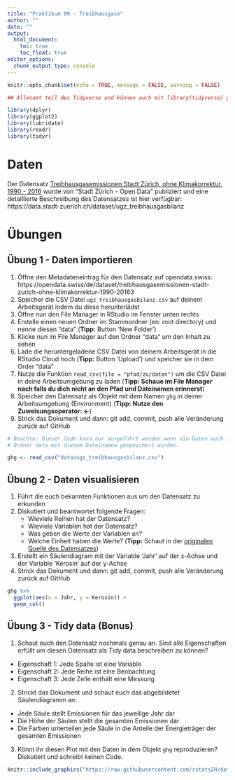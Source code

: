 ```yaml
---
title: "Praktikum 09 - Treibhausgase"
author: ""
date: ""
output: 
  html_document: 
    toc: true
    toc_float: true
editor_options: 
  chunk_output_type: console
---
```


```r
knitr::opts_chunk$set(echo = TRUE, message = FALSE, warning = FALSE)
```

```r

## Allesamt teil des Tidyverse und können auch mit library(tidyverse) geladen werden

library(dplyr)
library(ggplot2)
library(lubridate)
library(readr)
library(tidyr)

```

# Daten

Der Datensatz [Treibhausgasemissionen Stadt Zürich, ohne Klimakorrektur, 1990 - 2016](https://opendata.swiss/de/dataset/treibhausgasemissionen-stadt-zurich-ohne-klimakorrektur-1990-20163/resource/0c342b77-ad97-46cf-b138-cb83decf96f3) wurde von "Stadt Zürich - Open Data" publiziert und eine detaillierte Beschreibung des Datensatzes ist hier verfügbar: https://data.stadt-zuerich.ch/dataset/ugz_treibhausgasbilanz

# Übungen 

## Übung 1 - Daten importieren

1. Öffne den Metadateneintrag für den Datensatz auf opendata.swiss: https://opendata.swiss/de/dataset/treibhausgasemissionen-stadt-zurich-ohne-klimakorrektur-1990-20163
2. Speicher die CSV Datei `ugz_treibhausgasbilanz.csv` auf deinem Arbeitsgerät indem du diese herunterlädst
3. Öffne nun den File Manager in RStudio im Fenster unten rechts
4. Erstelle einen neuen Ordner im Stammordner (en: root directory) und nenne diesen "data" (**Tipp:** Button 'New Folder')
5. Klicke nun im File Manager auf den Ordner "data" um den Inhalt zu sehen 
6. Lade die heruntergeladene CSV Datei von deinem Arbeitsgerät in die RStudio Cloud hoch (**Tipp:** Button 'Upload') und speicher sie in dem Order "data"
6. Nutze die Funktion `read_csv(file = "pfad/zu/daten")` um die CSV Datei in deine Arbeitsumgebung zu laden (**Tipp: Schaue im File Manager nach falls du dich nicht an den Pfad und Dateinamen erinnerst**)
7. Speicher den Datensatz als Objekt mit dem Namen `ghg` in deiner Arbeitsumgebung (Environment) (**Tipp: Nutze den Zuweisungsoperator: <-**)
8. Strick das Dokument und dann: git add, commit, push alle Veränderung zurück auf GitHub

```r

# Beachte: Dieser Code kann nur ausgeführt werden wenn die Daten auch in dem 
# Ordner data mit diesem Dateinamen gespeichert wurden.

ghg <- read_csv("data/ugz_treibhausgasbilanz.csv")

```

## Übung 2 - Daten visualisieren

1. Führt die euch bekannten Funktionen aus um den Datensatz zu erkunden
2. Diskutiert und beantwortet folgende Fragen: 
    - Wieviele Reihen hat der Datensatz?
    - Wieviele Variablen hat der Datensatz?
    - Was geben die Werte der Variablen an? 
    - Welche Einheit haben die Werte? (**Tipp:** Schaut in der [originalen Quelle des Datensatzes](https://data.stadt-zuerich.ch/dataset/ugz_treibhausgasbilanz))
3. Erstellt ein Säulendiagram mit der Variable 'Jahr' auf der x-Achse und der Variable 'Kerosin' auf der y-Achse
4. Strick das Dokument und dann: git add, commit, push alle Veränderung zurück auf GitHub

```r
ghg %>% 
  ggplot(aes(x = Jahr, y = Kerosin)) +
  geom_col()
```

## Übung 3 - Tidy data (Bonus)

1. Schaut euch den Datensatz nochmals genau an. Sind alle Eigenschaften erfüllt um diesen Datensatz als Tidy data beschreiben zu können?

- Eigenschaft 1: Jede Spalte ist eine Variable
- Eigenschaft 2: Jede Reihe ist eine Beobachtung
- Eigenschaft 3: Jede Zelle enthält eine Messung

2. Strickt das Dokument und schaut euch das abgebildetet Säulendiagramm an: 

- Jede Säule stellt Emissionen für das jeweilige Jahr dar
- Die Höhe der Säulen stellt die gesamten Emissionen dar
- Die Farben unterteilen jede Säule in die Anteile der Energieträger der gesamten Emissionen

3. Könnt ihr diesen Plot mit den Daten in dem Objekt `ghg` reproduzieren? Diskutiert und schreibt keinen Code.

```r
knitr::include_graphics("https://raw.githubusercontent.com/rstatsZH/data/main/plots/treibhausgasbilnaz-stadt-zuerich.png")
```

